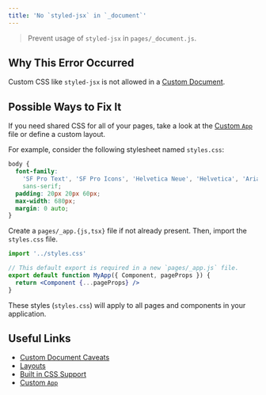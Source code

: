```yaml
---
title: 'No `styled-jsx` in `_document`'
---
```


> Prevent usage of `styled-jsx` in `pages/_document.js`.

## Why This Error Occurred

Custom CSS like `styled-jsx` is not allowed in a [Custom Document](/docs/pages/building-your-application/routing/custom-document).

## Possible Ways to Fix It

If you need shared CSS for all of your pages, take a look at the [Custom `App`](/docs/pages/building-your-application/routing/custom-app) file or define a custom layout.

For example, consider the following stylesheet named `styles.css`:

```css filename="styles.css"
body {
  font-family:
    'SF Pro Text', 'SF Pro Icons', 'Helvetica Neue', 'Helvetica', 'Arial',
    sans-serif;
  padding: 20px 20px 60px;
  max-width: 680px;
  margin: 0 auto;
}
```

Create a `pages/_app.{js,tsx}` file if not already present. Then, import the `styles.css` file.

```jsx filename="pages/_app.js"
import '../styles.css'

// This default export is required in a new `pages/_app.js` file.
export default function MyApp({ Component, pageProps }) {
  return <Component {...pageProps} />
}
```

These styles (`styles.css`) will apply to all pages and components in your application.

## Useful Links

- [Custom Document Caveats](/docs/pages/building-your-application/routing/custom-document#caveats)
- [Layouts](/docs/pages/building-your-application/routing/pages-and-layouts#layout-pattern)
- [Built in CSS Support](/docs/app/getting-started/css)
- [Custom `App`](/docs/pages/building-your-application/routing/custom-app)
